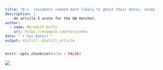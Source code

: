 ```yaml
---
title: "D.C. residents ranked most likely to ghost their dates, study finds"
description: |
    An article I wrote for the GW Hatchet.
author:
  - name: Meredith Duffy
    url: https://example.com/norajones
date: "`r Sys.Date()`"
output: distill::distill_article
---
```


```r
knitr::opts_chunk$set(echo = FALSE)
```

![](images/D.C.%20residents%20ranked%20most%20likely%20to%20ghost%20their%20dates,%20study%20finds%20%E2%80%93%20The%20GW%20Hatchet.jpg)

